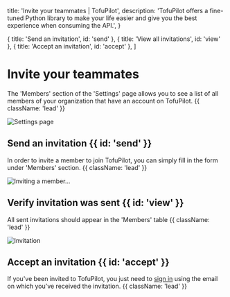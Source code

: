   title: 'Invite your teammates | TofuPilot',
  description:
    'TofuPilot offers a fine-tuned Python library to make your life easier and give you the best experience when consuming the API.',
}

  { title: 'Send an invitation', id: 'send' },
  { title: 'View all invitations', id: 'view' },
  { title: 'Accept an invitation', id: 'accept' },
]

# Invite your teammates

The 'Members' section of the 'Settings' page allows you to see a list of all members of your organization that have an account on TofuPilot. {{ className: 'lead' }}

<Image src="/settings-page.png" alt="Settings page" />

## Send an invitation {{ id: 'send' }}

In order to invite a member to join TofuPilot, you can simply fill in the form under 'Members' section. {{ className: 'lead' }}

<Image src="/invite-member.png" alt="Inviting a member..." />

## Verify invitation was sent {{ id: 'view' }}

All sent invitations should appear in the 'Members' table {{ className: 'lead' }}

<Image src="/invited-member.png" alt="Invitation" />

## Accept an invitation {{ id: 'accept' }}

If you've been invited to TofuPilot, you just need to [sign in](https://www.tofupilot.com/auth/signin) using the email on which you've received the invitation. {{ className: 'lead' }}
